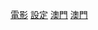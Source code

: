 {{中國行政區劃分類導航|背景電影}}

[[Category:澳門背景作品|電影]]
[[Category:澳門電影|設定]]
[[Category:中國城市背景電影|澳門]]
[[Category:中國各省背景電影|澳門]]